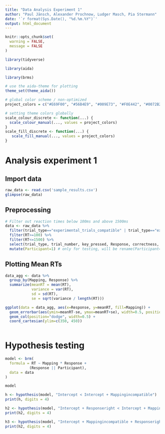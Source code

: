 ```yaml
---
title: "Data Analysis Experiment 1"
author: "Paul Jänsch, Alexander Prochnow, Ludger Masch, Pia Stermann"
date: '`r format(Sys.Date(), "%d.%m.%Y")`'
output: html_document
---
```


```r
knitr::opts_chunk$set(
  warning = FALSE, 
  message = FALSE 
)
```

```r
library(tidyverse)

library(aida)

library(brms)

# use the aida-theme for plotting
theme_set(theme_aida())

# global color scheme / non-optimized
project_colors = c("#E69F00", "#56B4E9", "#009E73", "#F0E442", "#0072B2", "#D55E00", "#CC79A7", "#000000")

# setting theme colors globally
scale_colour_discrete <- function(...) {
  scale_colour_manual(..., values = project_colors)
}
scale_fill_discrete <- function(...) {
   scale_fill_manual(..., values = project_colors)
} 
```

# Analysis experiment 1

## Import data

```r
raw_data <- read.csv('sample_results.csv')
glimpse(raw_data)
```

## Preprocessing

```r
# Filter out reaction times below 100ms and above 1500ms
data <- raw_data %>%
  filter(trial_type=="experimental_trials_compatible" | trial_type=="experimental_trials_incompatible") %>% 
  filter(RT>=100) %>% 
  filter(RT<=1500) %>% 
  select(trial_type, trial_number, key_pressed, Response, correctness, RT, Mapping, q, p, expected) %>% 
  mutate(Participant=1) # only for testing, will be rename(Participant=submission_id) in final analysis 
```

## Plotting Mean RTs 

```r
data_agg <- data %>% 
  group_by(Mapping, Response) %>% 
  summarize(meanRT = mean(RT),
            variance = var(RT),
            sd = sd(RT),
            se = sqrt(variance / length(RT)))

ggplot(data = data_agg, aes(x=Response, y=meanRT, fill=Mapping)) +
  geom_errorbar(aes(ymin=meanRT-se, ymax=meanRT+se), width=0.5, position=position_dodge2(padding=0.5)) +
  geom_col(position="dodge", width=0.5) +
  coord_cartesian(ylim=c(350, 450))
  
```

# Hypothesis testing

```r

model <- brm(
  formula = RT ~ Mapping * Response +
           (Response || Participant),
  data = data
)

model

```

```r

h <- hypothesis(model, "Intercept < Intercept + Mappingincompatible")
print(h, digits = 4)

h2 <- hypothesis(model, "Intercept + Responseright < Intercept + Mappingincompatible + Responseright + Mappingincompatible:Responseright")
print(h2, digits = 4)

h3 <- hypothesis(model, "Intercept + Mappingincompatible + Responseright + Mappingincompatible:Responseright - (Intercept + Responseright) > Intercept + Mappingincompatible - (Intercept)")
print(h2, digits = 4)

```

